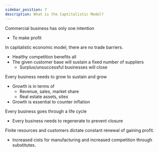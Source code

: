 ```yaml
---
sidebar_position: 7
description: What is the Captitalistic Model?
---
```

Commercial business has only one intention
- To make profit

In capitalistic economic model, there are no trade barriers.  
- Healthy competition benefits all
- The given customer base will sustain a fixed number of suppliers
    - Surplus/unsuccessful businesses will close

Every business needs to grow to sustain and grow
- Growth is in terms of
    - Revenue, sales, market share
    - Real estate assets, sites
- Growth is essential to counter inflation


Every business goes through a life cycle
- Every business needs to regenerate to prevent closure

Finite resources and customers dictate constant renewal of gaining profit. 
- Increased cists for manufacturing and increased competition through substitutes. 

